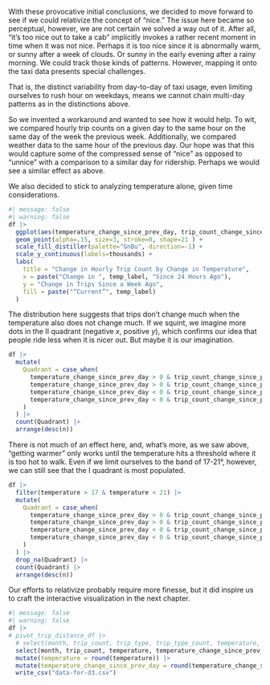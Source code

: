 <!-- ## Timeshifts -->

With these provocative initial conclusions, we decided to move forward to see if we could relativize the concept of “nice.” 
The issue here became so perceptual, however, we are not certain we solved a way out of it. After all, “it’s too nice out to take a cab” implicitly invokes a rather recent moment in time when it was not nice. Perhaps it is too nice since it is abnormally warm, or sunny after a week of clouds. Or sunny in the early evening after a rainy morning. We could track those kinds of patterns. However, mapping it onto the taxi data presents special challenges.

That is, the distinct variability from day-to-day of taxi usage, even limiting ourselves to rush hour on weekdays, means we cannot chain multi-day patterns as in the distinctions above. 

So we invented a workaround and wanted to see how it would help. 
To wit, we compared hourly trip counts on a given day to the same hour on the same day of the week the previous week. 
Additionally, we compared weather data to the same hour of the previous day. Our hope was that this would capture some of the compressed sense of “nice” as opposed to “unnice” with a comparison to a similar day for ridership. Perhaps we would see a similar effect as above.

We also decided to stick to analyzing temperature alone, given time considerations.

```r
#| message: false
#| warning: false
df |>
  ggplot(aes(temperature_change_since_prev_day, trip_count_change_since_prev_week, fill=temperature)) +
  geom_point(alpha=.15, size=3, stroke=0, shape=21 ) +
  scale_fill_distiller(palette="GnBu", direction=-1) +
  scale_y_continuous(labels=thousands) +
  labs(
    title = "Change in Hourly Trip Count by Change in Temperature",
    x = paste("Change in ", temp_label, "Since 24 Hours Ago"),
    y = "Change in Trips Since a Week Ago",
    fill = paste("“Current”", temp_label)
  ) 
```

The distribution here suggests that trips don’t change much when the temperature also does not change much. If we squint, we imagine more dots in the II quadrant (negative $x$, positive $y$), which confirms our idea that people ride less when it is nicer out. But maybe it is our imagination.

```r
df |> 
  mutate(
    Quadrant = case_when(
      temperature_change_since_prev_day > 0 & trip_count_change_since_prev_week > 0 ~ "Got Warmer & More Trips (I)",
      temperature_change_since_prev_day > 0 & trip_count_change_since_prev_week < 0 ~ "Got Warmer & Fewer Trips (IV)",
      temperature_change_since_prev_day < 0 & trip_count_change_since_prev_week > 0 ~ "Got Cooler & More Trips (II)",
      temperature_change_since_prev_day < 0 & trip_count_change_since_prev_week < 0 ~ "Got Cooler  & Fewer Trips (III)"
    )
  ) |>
  count(Quadrant) |>
  arrange(desc(n))
```

There is not much of an effect here, and, what’s more, as we saw above, “getting warmer” only works until the temperature hits a threshold where it is too hot to walk. Even if we limit ourselves to the band of 17-21°, however, we can still see that the I quadrant is most populated.

```r
df |> 
  filter(temperature > 17 & temperature < 21) |>
  mutate(
    Quadrant = case_when(
      temperature_change_since_prev_day > 0 & trip_count_change_since_prev_week > 0 ~ "Got Warmer & More Trips (I)",
      temperature_change_since_prev_day > 0 & trip_count_change_since_prev_week < 0 ~ "Got Warmer & Fewer Trips (IV)",
      temperature_change_since_prev_day < 0 & trip_count_change_since_prev_week > 0 ~ "Got Cooler & More Trips (II)",
      temperature_change_since_prev_day < 0 & trip_count_change_since_prev_week < 0 ~ "Got Cooler  & Fewer Trips (III)"
    )
  ) |>
  drop_na(Quadrant) |>
  count(Quadrant) |>
  arrange(desc(n))
```

Our efforts to relativize probably require more finesse, but it did inspire us to craft the interactive visualization in the next chapter.

```r
#| message: false
#| warning: false
df |>
# pivot_trip_distance_df |>
  # select(month, trip_count, trip_type, trip_type_count, temperature, temperature_change_since_prev_day) |>
  select(month, trip_count, temperature, temperature_change_since_prev_day) |>
  mutate(temperature = round(temperature)) |>
  mutate(temperature_change_since_prev_day = round(temperature_change_since_prev_day)) |>
  write_csv("data-for-d3.csv")
```